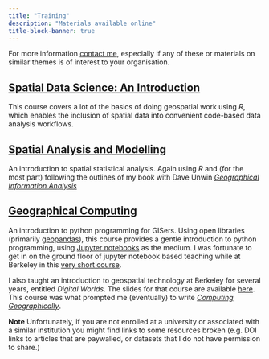 ```yaml
---
title: "Training"
description: "Materials available online"
title-block-banner: true
---
```


For more information [contact me](mailto:osullivan512@gmail.com), especially if any of these or materials on similar themes is of interest to your organisation.

## [Spatial Data Science: An Introduction](https://dosull.github.io/Spatial-Data-Science/site/docs)
This course covers a lot of the basics of doing geospatial work using _R_, which enables the inclusion of spatial data into convenient code-based data analysis workflows.

## [Spatial Analysis and Modelling](https://github.com/DOSull/Spatial-Analysis-and-Modelling)
An introduction to spatial statistical analysis. Again using _R_ and (for the most part) following the outlines of my book with Dave Unwin [_Geographical Information Analysis_](books.html#geographic-information-analysis)

## [Geographical Computing](https://github.com/DOSull/Geographical-Computing)
An introduction to python programming for GISers. Using open libraries (primarily [geopandas](https://geopandas.org)), this course provides a gentle introduction to python programming, using [Jupyter notebooks](https://jupyter.org) as the medium. I was fortunate to get in on the ground floor of jupyter notebook based teaching while at Berkeley in this [very short course](https://github.com/DOSull/Geog-88-labs).

I also taught an introduction to geospatial technology at Berkeley for several years, entitled _Digital Worlds_. The slides for that course are available [here](https://southosullivan.com/geog80). This course was what prompted me (eventually) to write [_Computing Geographically_](books.html#computing-geographically).

**Note** Unfortunately, if you are not enrolled at a university or associated with a similar institution you might find links to some resources broken (e.g. DOI links to articles that are paywalled, or datasets that I do not have permission to share.)
